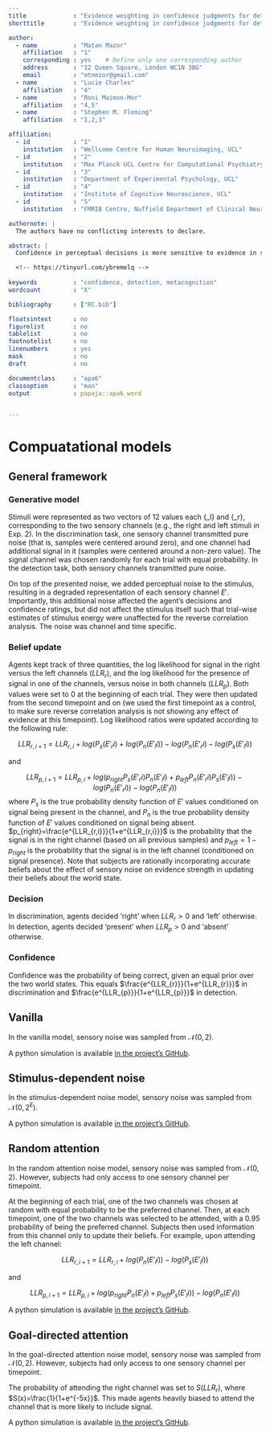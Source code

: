 ```yaml
---
title             : "Evidence weighting in confidence judgments for detection and discrimination"
shorttitle        : "Evidence weighting in confidence judgments for detection and discrimination"

author: 
  - name          : "Matan Mazor"
    affiliation   : "1"
    corresponding : yes    # Define only one corresponding author
    address       : "12 Queen Square, London WC1N 3BG"
    email         : "mtnmzor@gmail.com"
  - name          : "Lucie Charles"
    affiliation   : "4"
  - name          : "Roni Maimon-Mor"
    affiliation   : "4,5" 
  - name          : "Stephen M. Fleming"
    affiliation   : "1,2,3"

affiliation:
  - id            : "1"
    institution   : "Wellcome Centre for Human Neuroimaging, UCL"
  - id            : "2"
    institution   : "Max Planck UCL Centre for Computational Psychiatry and Ageing Research"
  - id            : "3"
    institution   : "Department of Experimental Psychology, UCL"
  - id            : "4"
    institution   : "Institute of Cognitive Neuroscience, UCL"
  - id            : "5"
    institution   : "FMRIB Centre, Nuffield Department of Clinical Neuroscience, University of Oxford"

authornote: |
  The authors have no conflicting interests to declare.

abstract: | 
  Confidence in perceptual decisions is more sensitive to evidence in support of the decision than to evidence against it. This positive evidence bias (PEB) has been demonstrated in confidence ratings in binary discrimination decisions between two stimulus categories. Recent theoretical proposals suggest that a PEB is due to observers adopting a detection-like strategy when rating their confidence, one that has functional benefits for metacognition in real-world settings where detectability and discriminability often go hand in hand. However, it is unknown whether, or how, a PEB is also in play for detection decisions about the presence or absence of a stimulus. In three experiments (one lab-based and two online) we first successfully replicate a PEB in discrimination confidence. We then show that a PEB is observed in detection decisions, where participants report the presence or absence of a stimulus, regardless of its identity. We discuss our findings in relation to models that account for a positive evidence bias as emerging from a confidence-specific heuristic, and alternative models where decision and confidence are generated by the same, Bayes-rational process.

  <!-- https://tinyurl.com/ybremelq -->
  
keywords          : "confidence, detection, metacognition"
wordcount         : "X"

bibliography      : ["RC.bib"]

floatsintext      : no
figurelist        : no
tablelist         : no
footnotelist      : no
linenumbers       : yes
mask              : no
draft             : no

documentclass     : "apa6"
classoption       : "man"
output            : papaja::apa6_word


---
```

# Compuatational models

## General framework

### Generative model {-}

Stimuli were represented as two vectors of 12 values each {\vec{E}_l} and {\vec{E}_r}, corresponding to the two sensory channels (e.g., the right and left stimuli in Exp. 2). In the discrimination task, one sensory channel transmitted pure noise (that is, samples were centered around zero), and one channel had additional signal in it (samples were centered around a non-zero value). The signal channel was chosen randomly for each trial with equal probability. In the detection task, both sensory channels transmitted pure noise. 

\begin{equation}
  E[i] \sim \begin{cases}
    \mathcal{N}(0.5,1), & \text{if signal}.\\
    \mathcal{N}(0,1), & \text{if noise}.\\
  \end{cases}
\end{equation}

On top of the presented noise, we added perceptual noise to the stimulus, resulting in a degraded representation of each sensory channel $E'$. Importantly, this additional noise affected the agent's decisions and confidence ratings, but did not affect the stimulus itself such that trial-wise estimates of stimulus energy were unaffected for the reverse correlation analysis.  The noise was channel and time specific.

### Belief update {-}

Agents kept track of three quantities, the log likelihood for signal in the right versus the left channels ($LLR_r$), and the log likelihood for the presence of signal in one of the channels, versus noise in both channels ($LLR_p$). Both values were set to 0 at the beginning of each trial. They were then updated from the second timepoint and on (we used the first timepoint as a control, to make sure reverse correlation analysis is not showing any effect of evidence at this timepoint). Log likelihood ratios were updated according to the following rule:

$$
 LLR_{r,i+1} = LLR_{r,i}+log(P_s(E'_r{i})+log(P_n(E'_l{i})) - log(P_n(E'_r{i})-log(P_s(E'_l{i}))
$$ 

and 

$$ LLR_{p,i+1} = LLR_{p,i} + log(p_{right}P_s(E'_r{i})P_n(E'_l{i})+p_{left}P_n(E'_r{i})P_s(E'_l{i})) - log(P_n(E'_r{i}))-log(P_n(E'_l{i}))
$$
where $P_s$ is the true probability density function of $E'$ values conditioned on signal being present in the channel, and $P_n$ is the true probability density function of $E'$ values conditioned on signal being absent. $p_{right}=\frac{e^{LLR_{r,i}}}{1+e^{LLR_{r,i}}}$ is the probability that the signal is in the right channel (based on all previous samples) and $p_{left}=1-p_{right}$ is the probability that the signal is in the left channel (conditioned on signal presence). Note that subjects are rationally incorporating accurate beliefs about the effect of sensory noise on evidence strength in updating their beliefs about the world state.

### Decision {-}

In discrimination, agents decided 'right' when $LLR_r>0$ and 'left' otherwise. In detection, agents decided 'present' when $LLR_p>0$ and 'absent' otherwise.

### Confidence {-}

Confidence was the probability of being correct, given an equal prior over the two world states. This equals $\frac{e^{LLR_{r}}}{1+e^{LLR_{r}}}$ in discrimination and $\frac{e^{LLR_{p}}}{1+e^{LLR_{p}}}$ in detection.

## Vanilla

In the vanilla model, sensory noise was sampled from $\mathcal{N}(0,2)$.

A python simulation is available [in the project's GitHub](https://github.com/matanmazor/reverseCorrelation/blob/main/simulations/equal_variance.ipynb).

## Stimulus-dependent noise

In the stimulus-dependent noise model, sensory noise was sampled from $\mathcal{N}(0,2^{E})$.

A python simulation is available [in the project's GitHub](https://github.com/matanmazor/reverseCorrelation/blob/main/simulations/unequal_variance.ipynb).

## Random attention

In the random attention noise model, sensory noise was sampled from $\mathcal{N}(0,2)$. However, subjects had only access to one sensory channel per timepoint. 

At the beginning of each trial, one of the two channels was chosen at random with equal probability to be the preferred channel. Then, at each timepoint, one of the two channels was selected to be attended, with a $0.95$ probability of being the preferred channel. Subjects then used information from this channel only to update their beliefs. For example, upon attending the left channel:


$$
 LLR_{r,i+1} = LLR_{r,i}+log(P_n(E'_l{i})) - log(P_s(E'_l{i}))
$$ 

and 

$$ LLR_{p,i+1} = LLR_{p,i} + log(p_{right}P_n(E'_l{i})+p_{left}P_s(E'_l{i})) - log(P_n(E'_l{i}))
$$


A python simulation is available [in the project's GitHub](https://github.com/matanmazor/reverseCorrelation/blob/main/simulations/random_attention.ipynb).

## Goal-directed attention

In the goal-directed attention noise model, sensory noise was sampled from $\mathcal{N}(0,2)$. However, subjects had only access to one sensory channel per timepoint. 

The probability of attending the right channel was set to $S(LLR_r)$, where $S(x)=\frac{1}{1+e^{-5x}}$. This made agents heavily biased to attend the channel that is more likely to include signal. 


A python simulation is available [in the project's GitHub](https://github.com/matanmazor/reverseCorrelation/blob/main/simulations/goal_directed_attention.ipynb).
